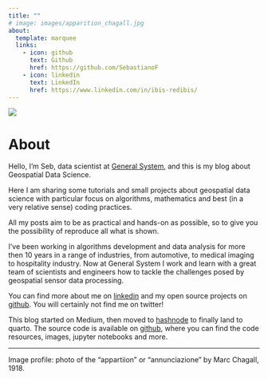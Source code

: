 ```yaml
---
title: ""
# image: images/apparition_chagall.jpg
about:
  template: marquee
  links:
    - icon: github
      text: Github
      href: https://github.com/SebastianoF
    - icon: linkedin
      text: LinkedIn
      href: https://www.linkedin.com/in/ibis-redibis/
---
```


![](images/apparition_chagall.jpg){fig-align="center"}

# About

Hello, I'm Seb, data scientist at [General System](https://generalsystem.com/), and this is my blog about Geospatial Data Science.

Here I am sharing some tutorials and small projects about geospatial data science with particular focus on algorithms, mathematics and best (in a very relative sense) coding practices.

All my posts aim to be as practical and hands-on as possible, so to give you the possibility of reproduce all what is shown.

I've been working in algorithms development and data analysis for more then 10 years in a range of industries, from automotive, to medical imaging to hospitality industry. 
Now at General System I work and learn with a great team of scientists and engineers how to tackle the challenges posed by geospatial sensor data processing.


You can find more about me on [linkedin](https://www.linkedin.com/in/ibis-redibis/) and my open source projects on [github](https://github.com/SebastianoF). You will certainly not find me on twitter!

This blog started on Medium, then moved to [hashnode](https://geods.hashnode.dev/) to finally land to quarto. The source code is available on [github](https://github.com/SebastianoF/GeoDsBlog), where you can find the code resources, images, jupyter notebooks and more.

-----------

Image profile: photo of the "appartiion" or "annunciazione" by Marc Chagall, 1918.
